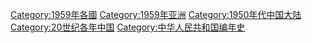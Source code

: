 {{portal|中华人民共和国}}
{{Commonscat|1959 in China}}
{{Year by category
|m=1
|c=9
|d=5
|y=9
|cat=中国大陆
|sortkey=中国
|parent=20世纪各年中国
|subcat=1950年代中国大陆
}}

{{Catmore}}
[[Category:1959年各國|Category:1959年各國]]
[[Category:1959年亚洲|Category:1959年亚洲]]
[[Category:1950年代中国大陆|Category:1950年代中国大陆]]
[[Category:20世纪各年中国|Category:20世纪各年中国]]
[[Category:中华人民共和国编年史‎|Category:中华人民共和国编年史‎]]